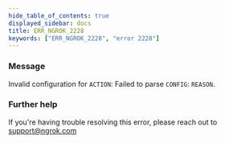 ```yaml
---
hide_table_of_contents: true
displayed_sidebar: docs
title: ERR_NGROK_2228
keywords: ["ERR_NGROK_2228", "error 2228"]
---
```


### Message

Invalid configuration for `ACTION`: Failed to parse `CONFIG`: `REASON`.

### Further help

If you're having trouble resolving this error, please reach out to [support@ngrok.com](mailto:support@ngrok.com?subject=Help%20with%20ERR_NGROK_2228)
